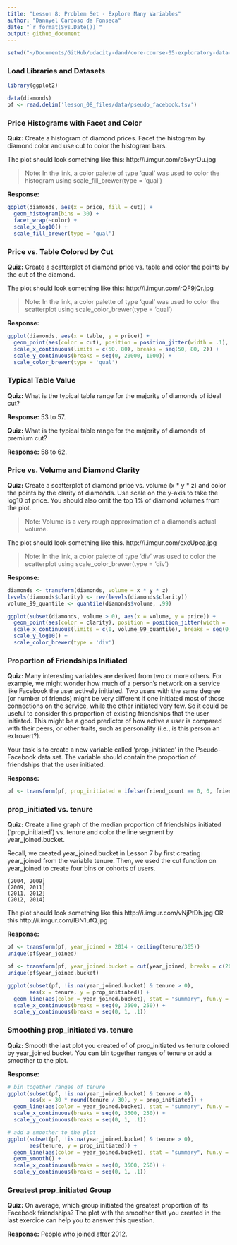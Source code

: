 ```yaml
---
title: "Lesson 8: Problem Set - Explore Many Variables"
author: "Dannyel Cardoso da Fonseca"  
date: "`r format(Sys.Date())`"
output: github_document
---
```


```r
setwd("~/Documents/GitHub/udacity-dand/core-course-05-exploratory-data-analysis/lesson-08-problem-set-explore-many-variables")
```

### Load Libraries and Datasets

```r
library(ggplot2)

data(diamonds)
pf <- read.delim('lesson_08_files/data/pseudo_facebook.tsv')
```

### Price Histograms with Facet and Color

**Quiz:** Create a histogram of diamond prices. Facet the histogram by diamond color and use cut to color the histogram bars.

The plot should look something like this: http://i.imgur.com/b5xyrOu.jpg

> Note: In the link, a color palette of type 'qual' was used to color the histogram using scale_fill_brewer(type = 'qual')

**Response:**
```r
ggplot(diamonds, aes(x = price, fill = cut)) +
  geom_histogram(bins = 30) +
  facet_wrap(~color) +
  scale_x_log10() +
  scale_fill_brewer(type = 'qual')
```

### Price vs. Table Colored by Cut

**Quiz:** Create a scatterplot of diamond price vs. table and color the points by the cut of the diamond.

The plot should look something like this: http://i.imgur.com/rQF9jQr.jpg

> Note: In the link, a color palette of type 'qual' was used to color the scatterplot using scale_color_brewer(type = 'qual')

**Response:**
```r
ggplot(diamonds, aes(x = table, y = price)) +
  geom_point(aes(color = cut), position = position_jitter(width = .1), alpha = .3, na.rm = TRUE) +
  scale_x_continuous(limits = c(50, 80), breaks = seq(50, 80, 2)) +
  scale_y_continuous(breaks = seq(0, 20000, 1000)) +
  scale_color_brewer(type = 'qual')
```

### Typical Table Value

**Quiz:** What is the typical table range for the majority of diamonds of ideal cut?

**Response:** 53 to 57.

**Quiz:** What is the typical table range for the majority of diamonds of premium cut?

**Response:** 58 to 62.

### Price vs. Volume and Diamond Clarity

**Quiz:** Create a scatterplot of diamond price vs. volume (x \* y \* z) and color the points by the clarity of diamonds. Use scale on the y-axis to take the log10 of price. You should also omit the top 1% of diamond volumes from the plot.

> Note: Volume is a very rough approximation of a diamond's actual volume.

The plot should look something like this. http://i.imgur.com/excUpea.jpg

> Note: In the link, a color palette of type 'div' was used to color the scatterplot using scale_color_brewer(type = 'div')

**Response:**
```r
diamonds <- transform(diamonds, volume = x * y * z)
levels(diamonds$clarity) <- rev(levels(diamonds$clarity))
volume_99_quantile <- quantile(diamonds$volume, .99)

ggplot(subset(diamonds, volume > 0), aes(x = volume, y = price)) +
  geom_point(aes(color = clarity), position = position_jitter(width = .1), alpha = .3, na.rm = TRUE) +
  scale_x_continuous(limits = c(0, volume_99_quantile), breaks = seq(0, volume_99_quantile, 25)) +
  scale_y_log10() +
  scale_color_brewer(type = 'div')
```

### Proportion of Friendships Initiated

**Quiz:** Many interesting variables are derived from two or more others. For example, we might wonder how much of a person's network on a service like Facebook the user actively initiated. Two users with the same degree (or number of friends) might be very different if one initiated most of those connections on the service, while the other initiated very few. So it could be useful to consider this proportion of existing friendships that the user initiated. This might be a good predictor of how active a user is compared with their peers, or other traits, such as personality (i.e., is this person an extrovert?).

Your task is to create a new variable called 'prop_initiated' in the Pseudo-Facebook data set. The variable should contain the proportion of friendships that the user initiated.

**Response:**
```r
pf <- transform(pf, prop_initiated = ifelse(friend_count == 0, 0, friendships_initiated/friend_count))
```

### prop_initiated vs. tenure

**Quiz:** Create a line graph of the median proportion of friendships initiated ('prop_initiated') vs. tenure and color the line segment by year_joined.bucket.

Recall, we created year_joined.bucket in Lesson 7 by first creating year_joined from the variable tenure. Then, we used the cut function on year_joined to create four bins or cohorts of users.

    (2004, 2009]
    (2009, 2011]
    (2011, 2012]
    (2012, 2014]

The plot should look something like this http://i.imgur.com/vNjPtDh.jpg OR this http://i.imgur.com/IBN1ufQ.jpg

**Response:**
```r
pf <- transform(pf, year_joined = 2014 - ceiling(tenure/365))
unique(pf$year_joined)

pf <- transform(pf, year_joined.bucket = cut(year_joined, breaks = c(2004, 2009, 2011, 2012, 2014)))
unique(pf$year_joined.bucket)

ggplot(subset(pf, !is.na(year_joined.bucket) & tenure > 0), 
       aes(x = tenure, y = prop_initiated)) +
  geom_line(aes(color = year_joined.bucket), stat = "summary", fun.y = median) +
  scale_x_continuous(breaks = seq(0, 3500, 250)) +
  scale_y_continuous(breaks = seq(0, 1, .1))
```

### Smoothing prop_initiated vs. tenure

**Quiz:** Smooth the last plot you created of of prop_initiated vs tenure colored by year_joined.bucket. You can bin together ranges of tenure or add a smoother to the plot.

**Response:**
```r
# bin together ranges of tenure
ggplot(subset(pf, !is.na(year_joined.bucket) & tenure > 0), 
       aes(x = 30 * round(tenure / 30), y = prop_initiated)) +
  geom_line(aes(color = year_joined.bucket), stat = "summary", fun.y = median) +
  scale_x_continuous(breaks = seq(0, 3500, 250)) +
  scale_y_continuous(breaks = seq(0, 1, .1))

# add a smoother to the plot
ggplot(subset(pf, !is.na(year_joined.bucket) & tenure > 0), 
       aes(tenure, y = prop_initiated)) +
  geom_line(aes(color = year_joined.bucket), stat = "summary", fun.y = median) +
  geom_smooth() +
  scale_x_continuous(breaks = seq(0, 3500, 250)) +
  scale_y_continuous(breaks = seq(0, 1, .1))
```

### Greatest prop_initiated Group

**Quiz:** On average, which group initiated the greatest proportion of its Facebook friendships? The plot with the smoother that you created in the last exercice can help you to answer this question. 

**Response:** People who joined after 2012.




